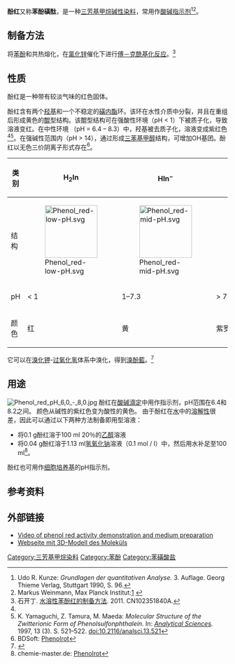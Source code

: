 {{chembox
| Watchedfields = changed
| verifiedrevid = 477507749
| Name = 酚红
| NameEn = Phenol red
| OtherNames = Phenolsulfonphthalein
| IUPACName = 3,3-二(对羟苯基)-3H-2,1-苯并氧硫杂环戊烷-1,1-二氧化物
| ImageFile = Phenol-red-zwitterionic-form-2D-skeletal.png
| ImageSize = 180px
| ImageFile1 = Phenol red sample.JPG
| ImageSize1 = 300px
| ImageFile2 = Phenol-red-zwitterionic-form-3D-balls.png
| ImageSize2 = 180px  
| ImageName2 = Phenol red zwitterionic form 3D balls
|Section1={{Chembox Identifiers
| CASNo_Ref = {{cascite|correct|CAS}}
| CASNo = 143-74-8
| UNII_Ref = {{fdacite|correct|FDA}}
| UNII = I6G9Y0J1OJ
| PubChem = 4766
| ChEMBL_Ref = {{ebicite|correct|EBI}}
| ChEMBL = 258921
| ChemSpiderID_Ref = {{chemspidercite|correct|chemspider}}
| ChemSpiderID = 4602
| ChEBI_Ref = {{ebicite|correct|EBI}}
| ChEBI = 31991
| SMILES = O=S2(=O)OC(c1ccccc12)(c3ccc(O)cc3)c4ccc(O)cc4
| StdInChI_Ref = {{stdinchicite|correct|chemspider}}
| StdInChI=1S/C19H14O5S/c20-15-9-5-13(6-10-15)19(14-7-11-16(21)12-8-14)17-3-1-2-4-18(17)25(22,23)24-19/h1-12,20-21H
| StdInChIKey_Ref = {{stdinchicite|correct|chemspider}}
| StdInChIKey = BELBBZDIHDAJOR-UHFFFAOYSA-N
 }}
|Section2={{Chembox Properties
| C=19 | H=14 | O=5 | S=1
| Density =
| MeltingPt =
| BoilingPt =
 }}
|Section6={{Chembox Pharmacology
| ATCCode_prefix = V04
| ATCCode_suffix = CH03
}}
}}
'''酚红'''又称'''苯酚磺酞'''，是一种[[三芳基甲烷染料|三芳基甲烷碱性染料]]，常用作[[酸碱指示剂|酸碱指示剂]]<ref name="Kunze">Udo R. Kunze: ''Grundlagen der quantitativen Analyse.'' 3. Auflage. Georg Thieme Verlag, Stuttgart 1990, S. 96.</ref><ref name="Max Planck Institut">Markus Weinmann, Max Planck Institut:[http://www.fkf.mpg.de/jansen/p430/weinmann/Folien_ACIII_2007_01_19.pdf] {{Wayback|url=http://www.fkf.mpg.de/jansen/p430/weinmann/Folien_ACIII_2007_01_19.pdf |date=20070708201710 }}</ref>。

== 制备方法 ==
将[[苯酚|苯酚]]和{{tsl|de|2-Sulfobenzoesäureanhydrid|2-磺基苯甲酸酐}}共热熔化，在[[氯化锌|氯化锌]]催化下进行[[傅－克酰基化反应|傅－克酰基化反应]]。<ref>石开丁. [https://patents.google.com/patent/CN102351840A/ 水溶性苯酚红的制备方法]. 2011. CN102351840A.</ref>

== 性质 ==
酚红是一种带有较淡气味的红色固体。

酚红含有两个[[羟基|羟基]]和一个不稳定的[[磺内酯|磺内酯]]环。该环在水性介质中分裂，并且在重组后形成黄色的[[醌|醌]]型结构。该醌型结构可在强酸性环境（pH < 1）下被质子化，导致溶液变红。在中性环境 （pH = 6.4 – 8.3）中，羟基被去质子化，溶液变成紫红色<ref name="Kunze" /><ref>K. Yamaguchi, Z. Tamura, M. Maeda: ''Molecular Structure of the Zwitterionic Form of Phenolsulfonphthalein.'' In: ''[[Analytical_Sciences|Analytical Sciences]].'' 1997, 13 (3). S. 521–522. [[doi:10.2116/analsci.13.521|doi:10.2116/analsci.13.521]]</ref>。在强碱性范围内（pH > 14），通过形成[[三苯基甲醇|三苯基甲醇]]结构，可增加OH基团。酚红以无色三价阴离子形式存在<ref>BDSoft: [http://www.bdsoft.de/demo/index.htm?/demo/chemie/chemikalien/p/phenolrot.htm Phenolrot]</ref>。

{| class="wikitable" style="text-align:center"
! bgcolor="#E0E0E0"| 类别
| H<sub>2</sub>In || HIn<sup>−</sup> || In<sup>2−</sup>
|-
! bgcolor="#E0E0E0"| 结构
| [[File:Phenol_red-low-pH.svg|120px]] || [[File:Phenol_red-mid-pH.svg|120px]] || [[File:Phenol_red-high-pH.svg|120px]]
|-
! bgcolor="#E0E0E0"| pH
| < 1 || 1–7.3 || > 7.3
|-
! bgcolor="#E0E0E0"| 颜色
| 红 || 黄 || 紫罗兰色
|}

它可以在[[溴化钾|溴化钾]]-[[过氧化氢|过氧化氢]]体系中溴化，得到[[溴酚藍|溴酚藍]]。<ref>{{cite journal|journal=Journal of Molecular Structure|volume=1149|language=en|date=2017-12|pages=379–386|doi=10.1016/j.molstruc.2017.07.015|url=https://linkinghub.elsevier.com/retrieve/pii/S0022286017309365|title=Novel vanadium complexes with rigid carboxylate ligands: Synthesis, structure and catalytic bromine dynamics of phenol red|accessdate=2020-09-14|author=Yang Wang, Xiao-Meng Lin, Feng-Ying Bai, Li-Xian Sun}}</ref>

== 用途 ==
[[File:Phenol_red_pH_6,0_-_8,0.jpg|thumb]]
酚红在[[酸鹼中和滴定|酸碱滴定]]中用作指示剂，pH范围在6.4和8.2之间。 颜色从碱性的紫红色变为酸性的黄色。 由于酚红在[[水|水]]中的[[溶解性|溶解性]]很差，因此可以通过以下两种方法制备即用型溶液：

* 将0.1 g酚红溶于100 ml 20％的[[乙醇|乙醇]]溶液
* 将0.04 g酚红溶于1.13 ml[[氢氧化钠|氢氧化钠]]溶液（0.1 mol / l）中，然后用水补足至100 ml<ref>chemie-master.de: [http://www.chemie-master.de/lex/indikat/p04.html Phenolrot]</ref>。

酚红也可用作[[细胞培养|细胞培养基]]的pH指示剂。


== 参考资料 ==
{{reflist|2}}

== 外部链接 ==
*[http://video.google.com/videoplay?docid=9209311783284955887 Video of phenol red activity demonstration and medium preparation]
* [http://www.chemgapedia.de/vsengine/vlu/vsc/de/ch/11/aac/vorlesung/kap_10/vlu/indikatoren_darst.vlu/Page/vsc/de/ch/11/aac/praktikum/indikatoren/phenolrot.vscml.html Webseite mit 3D-Modell des Moleküls]

{{commons category|Phenol red}}

[[Category:三芳基甲烷染料|Category:三芳基甲烷染料]]
[[Category:苯酚|Category:苯酚]]
[[Category:苯磺酸盐|Category:苯磺酸盐]]